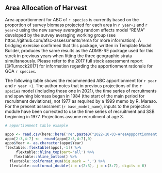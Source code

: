 ## Area Allocation of Harvest

Area apportionment for ABC of `r species` is currently based on the proportion of survey biomass projected for each area in `r year+1` and `r year+2` using the new survey averaging random effects model "REMA" developed by the survey averaging working group (see https://github.com/afsc-assessments/rema for more information).  A bridging exercise confirmed that this package, written in Template Model Builder, produces the same results as the ADMB-RE package used for this stock in previous years when fitting the three geographic strata simultaneously. Please refer to the 2017 full stock assessment report [@Turnock2017] for information regarding the apportionment rationale for GOA `r species`.
 
The following table shows the recommended ABC apportionment for `r year` and `r year +1`. The author notes that in previous projections of the `r species` model (including those one in 2021), the time series of recruitments and spawning biomass began in 1984 (the start of the main period for recruitment deviations), not 1977 as required by a 1999 memo by R. Maraso. For the present assessment (`r base_model_name`), inputs to the projection module have been corrected to use the time series of recruitment and SSB beginning in 1977. Projections assume recruitment at age 3.


```r
# apportionment table example

appo <- read.csv(here::here('re',paste0("2022-10-03-AreaAppportionment.csv")))
appo[2:3,4:7] <-  round(appo[2:3,4:7],0)
appo$Year <- as.character(appo$Year)
flextable::flextable(appo[,-1]) %>%
     flextable::hline_top(part='all') %>% 
    flextable::hline_bottom() %>%
  flextable::colformat_num(big.mark = ',') %>%
  flextable::colformat_double(i = c(2:3), j = c(3:7), digits = 0)
 
```
 